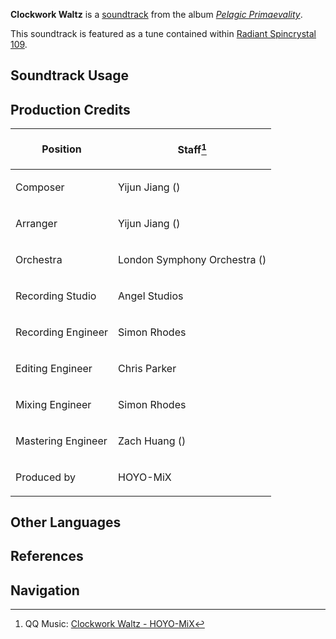 {{Soundtrack Infobox
|image          = Pelagic Primaevality.png
|album          = Pelagic Primaevality
|disc           = 2
|number         = 33
|featured       =
|featured2      =
|featured3      =
|featured_disc  =
|featured_disc2 =
|featured_disc3 =
|youtube_id     = M3DBK0wpqr0
|spotify_id     = 3x8inQ5FHMNrkIiFs1nc3v
|previous       = A Narcissus Lullaby
|next           = The Rotating Realm
}}
'''Clockwork Waltz''' is a [[soundtrack]] from the album ''[[Pelagic Primaevality]]''.

This soundtrack is featured as a tune contained within [[Radiant Spincrystal 109]].

==Soundtrack Usage==
{{Soundtrack Usage
|quest    = 
|location = Fortress of Meropide
|domain   = 
|teapot   = 109
}}

==Production Credits==
{| class="wikitable"
! Position
! Staff<ref>QQ Music: [https://y.qq.com/n/ryqq/songDetail/003dYLuM3JtYJd {{zh|发条的舞曲}} Clockwork Waltz - HOYO-MiX]</ref>
|-
| Composer
| Yijun Jiang ({{zh|姜以君}})
|-
| Arranger
| Yijun Jiang ({{zh|姜以君}})
|-
| Orchestra
| London Symphony Orchestra ({{zh|伦敦交响乐团}})
|-
| Recording Studio
| Angel Studios
|-
| Recording Engineer
| Simon Rhodes
|-
| Editing Engineer
| Chris Parker
|-
| Mixing Engineer
| Simon Rhodes
|-
| Mastering Engineer
| Zach Huang ({{zh|黄巍}})
|-
| Produced by
| HOYO-MiX
|}
<!--
==Trivia==
-->
==Other Languages==
{{Other Languages
|en       = Clockwork Waltz
|zhs     = 发条的舞曲
|zhs_rm  = Fātiáo de Wǔqǔ
|zht     = 發條的舞曲
|zht_rm  = Fātiáo de Wǔqǔ
|zh_tl   = Clockwork Waltz
|ja      = クロックワーク・ワルツ
|ja_rm   = Kurokkuwaaku Warutsu
|ja_tl   = Clockwork Waltz
}}

==References==
{{Reflist}}

==Navigation==
{{Soundtrack Navbox|Pelagic Primaevality}}